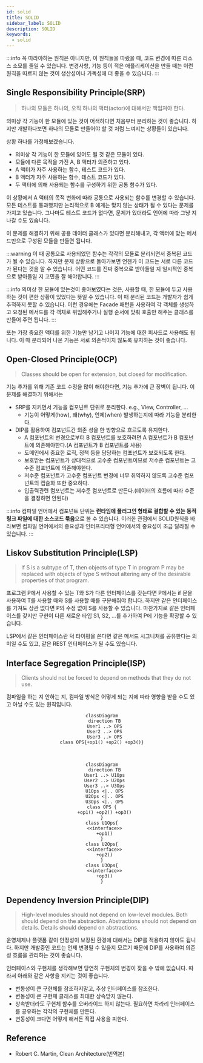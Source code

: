 ```yaml
---
id: solid
title: SOLID
sidebar_label: SOLID
description: SOLID
keywords:
  - solid
---
```


:::info
꼭 따라야하는 원칙은 아니지만, 이 원칙들을 따랐을 때, 코드 변경에 따른 리소스 소모를 줄일 수 있습니다. 변경사항, 기능 등이 적은 애플리케이션을 만들 때는 이런 원칙을 따르지 않는 것이 생산성이나 가독성에 더 좋을 수 있습니다.
:::

## Single Responsibility Principle(SRP)

> 하나의 모듈은 하나의, 오직 하나의 액터(actor)에 대해서만 책임져야 한다.

의미상 각 기능이 한 모듈에 있는 것이 어색하다면 처음부터 분리하는 것이 좋습니다. 하지만 개발하다보면 하나의 모듈로 만들어야 할 것 처럼 느껴지는 상황들이 있습니다.

상황 하나를 가정해보겠습니다.

- 의미상 각 기능이 한 모듈에 있어도 될 것 같은 모듈이 있다.
- 모듈에 다른 목적을 가진 A, B 액터가 의존하고 있다.
- A 액터가 자주 사용하는 함수, 테스트 코드가 있다.
- B 액터가 자주 사용하는 함수, 테스트 코드가 있다.
- 두 액터에 의해 사용되는 함수를 구성하기 위한 공통 함수가 있다.

이 상황에서 A 액터의 목적 변화에 따라 공통으로 사용되는 함수를 변경할 수 있습니다. 모든 테스트를 통과했지만 논리적으로 B 에게는 맞지 않는 상태가 될 수 있다는 문제를 가지고 있습니다. 그나마도 테스트 코드가 없다면, 문제가 있더라도 언어에 따라 그냥 지나갈 수도 있습니다.

이 문제를 해결하기 위해 공용 데이터 클래스가 있다면 분리해내고, 각 액터에 맞는 메서드만으로 구성된 모듈을 만들면 됩니다.

:::warning
이 때 공통으로 사용되었던 함수는 각각의 모듈로 분리되면서 중복된 코드가 될 수 있습니다. 하지만 문제 상황으로 돌아가보면 언젠가 이 코드는 서로 다른 코드가 된다는 것을 알 수 있습니다. 어떤 코드를 진짜 중복으로 받아들일 지 일시적인 중복으로 받아들일 지 고민을 잘 해야합니다.
:::

:::info
의미상 한 모듈에 있는것이 좋아보였다는 것은, 사용할 때, 한 모듈에 두고 사용하는 것이 편한 상황이 있었다는 뜻일 수 있습니다. 이 때 분리된 코드는 개발자가 쉽게 추적하지 못할 수 있습니다. 이런 경우에는 Facade 패턴을 사용하여 각 객체를 생성하고 요청된 메서드를 각 객체로 위임해주거나 실행 순서에 맞춰 호출만 해주는 클래스를 만들어 주면 됩니다.
:::

또는 가장 중요한 액터를 위한 기능만 남기고 나머지 기능에 대한 퍼사드로 사용해도 됩니다. 이 때 분리되어 나온 기능은 서로 의존적이지 않도록 유지하는 것이 좋습니다.

## Open-Closed Principle(OCP)

> Classes should be open for extension, but closed for modification.

기능 추가를 위해 기존 코드 수정을 많이 해야한다면, 기능 추가에 큰 장벽이 됩니다. 이 문제를 해결하기 위해서는

- SRP를 지키면서 기능을 컴포넌트 단위로 분리한다. e.g., View, Controller, ...
  - 기능이 어떻게(how), 왜(why), 언제(when) 발생하는지에 따라 기능을 분리한다.
- DIP를 활용하여 컴포넌트간 의존 성을 한 방향으로 흐르도록 유지한다.
  - A 컴포넌트의 변경으로부터 B 컴포넌트를 보호하려면 A 컴포넌트가 B 컴포넌트에 의존해야한다.(A 컴포넌트가 B 컴포넌트를 사용)
  - 도메인에서 중요한 로직, 정책 등을 담당하는 컴포넌트가 보호되도록 한다.
  - 보호받는 컴포넌트가 상대적으로 고수준 컴포넌트이므로 저수준 컴포넌트는 고수준 컴포넌트에 의존해야한다.
  - 저수준 컴포넌트가 고수준 컴포넌트 변경에 너무 취약하지 않도록 고수준 컴포넌트의 캡슐화 또한 중요하다.
  - 입출력관련 컴포넌트는 저수준 컴포넌트로 만든다.(데이터의 흐름에 따라 수준을 결정하면 안된다)

:::info
컴파일 언어에서 컴포넌트 단위는 **런타임에 플러그인 형태로 결합할 수 있는 동적 링크 파일에 대한 소스코드 묶음**으로 볼 수 있습니다. 이러한 관점에서 SOLID원칙을 바라보면 컴파일 언어에서의 중요성과 인터프리터형 언어에서의 중요성이 조금 달라질 수 있습니다.
:::

## Liskov Substitution Principle(LSP)

> If S is a subtype of T, then objects of type T in program P may be replaced with objects of type S without altering any of the desirable properties of that program.

프로그램 P에서 사용할 수 있는 T와 S가 다른 인터페이스를 갖는다면 P에서는 if 문을 사용하여 T를 사용할 때와 S를 사용할 때를 구분해줘야 합니다. 하지만 같은 인터페이스를 가져도 상관 없다면 P의 수정 없이 S를 사용할 수 있습니다. 마찬가지로 같은 인터페이스를 갖지만 구현이 다른 새로운 타입 S1, S2, ...를 추가하여 P에 기능을 확장할 수 있습니다.

LSP에서 같은 인터페이스란 덕 타이핑을 쓴다면 같은 메서드 시그니처를 공유한다는 의미일 수도 있고, 같은 REST 인터페이스가 될 수도 있습니다.

## Interface Segregation Principle(ISP)

> Clients should not be forced to depend on methods that they do not use.

컴파일을 하는 지 안하는 지, 컴파일 방식은 어떻게 되는 지에 따라 영향을 받을 수도 있고 아닐 수도 있는 원칙입니다.

<center>

```mermaid
classDiagram
  direction TB
  User1 ..> OPS
  User2 ..> OPS
  User3 ..> OPS
class OPS{+op1() +op2() +op3()}
```

</center>

<br />

<center>

```mermaid
classDiagram
  direction TB
  User1 ..> U1Ops
  User2 ..> U2Ops
  User3 ..> U3Ops
  U1Ops <|.. OPS
  U2Ops <|.. OPS
  U3Ops <|.. OPS
class OPS {
  +op1() +op2() +op3()
}
class U1Ops{
  <<interface>>
  +op1()
}
class U2Ops{
  <<interface>>
  +op2()
}
class U3Ops{
  <<interface>>
  +op3()
}
```

</center>

## Dependency Inversion Principle(DIP)

> High-level modules should not depend on low-level modules. Both should depend on the abstraction.
> Abstractions should not depend on details. Details should depend on abstractions.

운영체제나 플랫폼 같이 안정성이 보장된 환경에 대해서는 DIP를 적용하지 않아도 됩니다. 하지만 개발중인 코드는 언제 변경될 수 있을지 모르기 때문에 DIP를 사용하여 의존성 흐름을 관리하는 것이 좋습니다.

인터페이스와 구현체를 생각해보면 당연히 구현체의 변경이 잦을 수 밖에 없습니다. 따라서 아래와 같은 사항을 지키는 것이 좋습니다.

- 변동성이 큰 구현체를 참조하지말고, 추상 인터페이스를 참조한다.
- 변동성이 큰 구현체 클래스를 최대한 상속받지 않는다.
- 상속받더라도 구현체 함수를 오버라이드 하지 않는다. 필요하면 차라리 인터페이스를 공유하는 각각의 구현체를 만든다.
- 변동성이 크다면 어떻게 해서든 직접 사용을 피한다.

## Reference

- Robert C. Martin, Clean Architecture(번역본)
